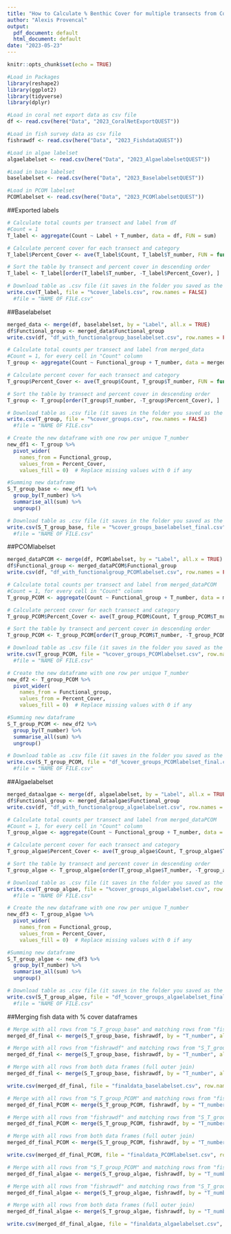 ```yaml
---
title: "How to Calculate % Benthic Cover for multiple transects from Coral Net Export, and apply unique labelsets, and merge fish survey data per transect"
author: "Alexis Provencal"
output:
  pdf_document: default
  html_document: default
date: "2023-05-23"
---
```


```r
knitr::opts_chunk$set(echo = TRUE)
```

```r
#Load in Packages
library(reshape2)
library(ggplot2)
library(tidyverse)
library(dplyr)

#Load in coral net export data as csv file
df <- read.csv(here("Data", "2023_CoralNetExportQUEST"))

#Load in fish survey data as csv file
fishrawdf <- read.csv(here("Data", "2023_FishdataQUEST"))

#Load in algae labelset
algaelabelset <- read.csv(here("Data", "2023_AlgaelabelsetQUEST"))

#Load in base labelset
baselabelset <- read.csv(here("Data", "2023_BaselabelsetQUEST"))

#Load in PCOM labelset
PCOMlabelset <- read.csv(here("Data", "2023_PCOMlabelsetQUEST"))

```
##Exported labels
```r

# Calculate total counts per transect and label from df
#Count = 1
T_label <- aggregate(Count ~ Label + T_number, data = df, FUN = sum)

# Calculate percent cover for each transect and category
T_label$Percent_Cover <- ave(T_label$Count, T_label$T_number, FUN = function(x) 100 * x / sum(x))

# Sort the table by transect and percent cover in descending order
T_label <- T_label[order(T_label$T_number, -T_label$Percent_Cover), ]

# Download table as .csv file (it saves in the folder you saved as the working directory)
write.csv(T_label, file = "%cover_labels.csv", row.names = FALSE)
  #file = "NAME OF FILE.csv"

```
##Baselabelset
```r
merged_data <- merge(df, baselabelset, by = "Label", all.x = TRUE)
df$Functional_group <- merged_data$Functional_group
write.csv(df, "df_with_functionalgroup_baselabelset.csv", row.names = FALSE)
```
```r
# Calculate total counts per transect and label from merged_data
#Count = 1, for every cell in "Count" column
T_group <- aggregate(Count ~ Functional_group + T_number, data = merged_data, FUN = sum)

# Calculate percent cover for each transect and category
T_group$Percent_Cover <- ave(T_group$Count, T_group$T_number, FUN = function(x) 100 * x / sum(x))

# Sort the table by transect and percent cover in descending order
T_group <- T_group[order(T_group$T_number, -T_group$Percent_Cover), ]

# Download table as .csv file (it saves in the folder you saved as the working directory)
write.csv(T_group, file = "%cover_groups.csv", row.names = FALSE)
  #file = "NAME OF FILE.csv"
```
```r
# Create the new dataframe with one row per unique T_number
new_df1 <- T_group %>%
  pivot_wider(
    names_from = Functional_group,
    values_from = Percent_Cover,
    values_fill = 0)  # Replace missing values with 0 if any

#Summing new dataframe
S_T_group_base <- new_df1 %>%
  group_by(T_number) %>%
  summarise_all(sum) %>%
  ungroup()

# Download table as .csv file (it saves in the folder you saved as the working directory)
write.csv(S_T_group_base, file = "%cover_groups_baselabelset_final.csv", row.names = FALSE)
  #file = "NAME OF FILE.csv"
```
##PCOMlabelset
```r
merged_dataPCOM <- merge(df, PCOMlabelset, by = "Label", all.x = TRUE)
df$Functional_group <- merged_dataPCOM$Functional_group
write.csv(df, "df_with_functionalgroup_PCOMlabelset.csv", row.names = FALSE)
```
```r
# Calculate total counts per transect and label from merged_dataPCOM
#Count = 1, for every cell in "Count" column
T_group_PCOM <- aggregate(Count ~ Functional_group + T_number, data = merged_dataPCOM, FUN = sum)

# Calculate percent cover for each transect and category
T_group_PCOM$Percent_Cover <- ave(T_group_PCOM$Count, T_group_PCOM$T_number, FUN = function(x) 100 * x / sum(x))

# Sort the table by transect and percent cover in descending order
T_group_PCOM <- T_group_PCOM[order(T_group_PCOM$T_number, -T_group_PCOM$Percent_Cover), ]

# Download table as .csv file (it saves in the folder you saved as the working directory)
write.csv(T_group_PCOM, file = "%cover_groups_PCOMlabelset.csv", row.names = FALSE)
  #file = "NAME OF FILE.csv"
```
```r
# Create the new dataframe with one row per unique T_number
new_df2 <- T_group_PCOM %>%
  pivot_wider(
    names_from = Functional_group,
    values_from = Percent_Cover,
    values_fill = 0)  # Replace missing values with 0 if any

#Summing new dataframe
S_T_group_PCOM <- new_df2 %>%
  group_by(T_number) %>%
  summarise_all(sum) %>%
  ungroup()

# Download table as .csv file (it saves in the folder you saved as the working directory)
write.csv(S_T_group_PCOM, file = "df_%cover_groups_PCOMlabelset_final.csv", row.names = FALSE)
  #file = "NAME OF FILE.csv"
```

##Algaelabelset
```r
merged_dataalgae <- merge(df, algaelabelset, by = "Label", all.x = TRUE)
df$Functional_group <- merged_dataalgae$Functional_group
write.csv(df, "df_with_functionalgroup_algaelabelset.csv", row.names = FALSE)
```
```r
# Calculate total counts per transect and label from merged_dataPCOM
#Count = 1, for every cell in "Count" column
T_group_algae <- aggregate(Count ~ Functional_group + T_number, data = merged_dataalgae, FUN = sum)

# Calculate percent cover for each transect and category
T_group_algae$Percent_Cover <- ave(T_group_algae$Count, T_group_algae$T_number, FUN = function(x) 100 * x / sum(x))

# Sort the table by transect and percent cover in descending order
T_group_algae <- T_group_algae[order(T_group_algae$T_number, -T_group_algae$Percent_Cover), ]

# Download table as .csv file (it saves in the folder you saved as the working directory)
write.csv(T_group_algae, file = "%cover_groups_algaelabelset.csv", row.names = FALSE)
  #file = "NAME OF FILE.csv"
```
```r
# Create the new dataframe with one row per unique T_number
new_df3 <- T_group_algae %>%
  pivot_wider(
    names_from = Functional_group,
    values_from = Percent_Cover,
    values_fill = 0)  # Replace missing values with 0 if any

#Summing new dataframe
S_T_group_algae <- new_df3 %>%
  group_by(T_number) %>%
  summarise_all(sum) %>%
  ungroup()

# Download table as .csv file (it saves in the folder you saved as the working directory)
write.csv(S_T_group_algae, file = "df_%cover_groups_algaelabelset_final.csv", row.names = FALSE)
  #file = "NAME OF FILE.csv"
```

##Merging fish data with % cover dataframes
```r
# Merge with all rows from "S_T_group_base" and matching rows from "fishrawdf"
merged_df_final <- merge(S_T_group_base, fishrawdf, by = "T_number", all.x = TRUE)

# Merge with all rows from "fishrawdf" and matching rows from "S_T_group_base"
merged_df_final <- merge(S_T_group_base, fishrawdf, by = "T_number", all.y = TRUE)

# Merge with all rows from both data frames (full outer join)
merged_df_final <- merge(S_T_group_base, fishrawdf, by = "T_number", all = TRUE)

write.csv(merged_df_final, file = "finaldata_baselabelset.csv", row.names = FALSE)

```
```r
# Merge with all rows from "S_T_group_PCOM" and matching rows from "fishrawdf"
merged_df_final_PCOM <- merge(S_T_group_PCOM, fishrawdf, by = "T_number", all.x = TRUE)

# Merge with all rows from "fishrawdf" and matching rows from "S_T_group_PCOM"
merged_df_final_PCOM <- merge(S_T_group_PCOM, fishrawdf, by = "T_number", all.y = TRUE)

# Merge with all rows from both data frames (full outer join)
merged_df_final_PCOM <- merge(S_T_group_PCOM, fishrawdf, by = "T_number", all = TRUE)

write.csv(merged_df_final_PCOM, file = "finaldata_PCOMlabelset.csv", row.names = FALSE)

```
```r
# Merge with all rows from "S_T_group_PCOM" and matching rows from "fishrawdf"
merged_df_final_algae <- merge(S_T_group_algae, fishrawdf, by = "T_number", all.x = TRUE)

# Merge with all rows from "fishrawdf" and matching rows from "S_T_group_PCOM"
merged_df_final_algae <- merge(S_T_group_algae, fishrawdf, by = "T_number", all.y = TRUE)

# Merge with all rows from both data frames (full outer join)
merged_df_final_algae <- merge(S_T_group_algae, fishrawdf, by = "T_number", all = TRUE)

write.csv(merged_df_final_algae, file = "finaldata_algaelabelset.csv", row.names = FALSE)

```
